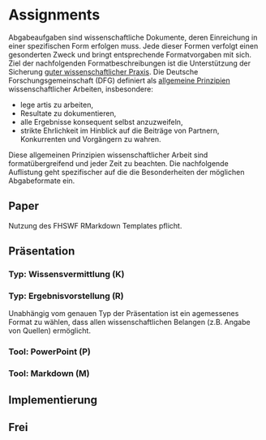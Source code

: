 # Assignments

Abgabeaufgaben sind wissenschaftliche Dokumente, deren Einreichung in einer spezifischen Form erfolgen muss. Jede dieser Formen verfolgt einen gesonderten Zweck und bringt entsprechende Formatvorgaben mit sich. Ziel der nachfolgenden Formatbeschreibungen ist die Unterstützung der Sicherung [guter wissenschaftlicher Praxis](https://www.dfg.de/foerderung/grundlagen_rahmenbedingungen/gwp/). Die Deutsche Forschungsgemeinschaft (DFG) definiert als [allgemeine Prinzipien](https://www.dfg.de/download/pdf/foerderung/rechtliche_rahmenbedingungen/gute_wissenschaftliche_praxis/empfehlung_wiss_praxis_1310.pdf) wissenschaftlicher Arbeiten, insbesondere:

- lege artis zu arbeiten,
- Resultate zu dokumentieren,
- alle Ergebnisse konsequent selbst anzuzweifeln,
- strikte Ehrlichkeit im Hinblick auf die Beiträge von Partnern, Konkurrenten und
Vorgängern zu wahren.

Diese allgemeinen Prinzipien wissenschaftlicher Arbeit sind formatübergreifend und jeder Zeit zu beachten. Die nachfolgende Auflistung geht spezifischer auf die die Besonderheiten der möglichen Abgabeformate ein.

## Paper

Nutzung des FHSWF RMarkdown Templates pflicht.


## Präsentation

### Typ: Wissensvermittlung (K)

### Typ: Ergebnisvorstellung (R)

Unabhängig vom genauen Typ der Präsentation ist ein agemessenes Format zu wählen, dass allen wissenschaftlichen Belangen (z.B. Angabe von Quellen) ermöglicht. 

### Tool: PowerPoint (P)

### Tool: Markdown (M)


## Implementierung


## Frei